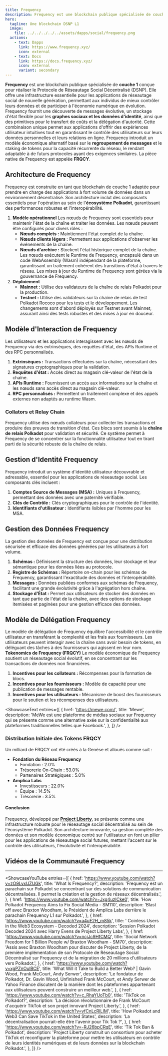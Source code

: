 ```yaml
---
title: Frequency
description: Frequency est une blockchain publique spécialisée de couche 1 conçue pour réaliser le [Protocole de Réseautage Social Décentralisé (DSNP)](/dapps/social/dsnp-protocol/).
hero:
  tagline: Une blockchain DSNP L1
  image: 
    file: ../../../../../assets/dapps/social/frequency.png
  actions:
    - text: Dapps
      link: https://www.frequency.xyz/
      icon: external
    - text: Docs
      link: https://docs.frequency.xyz/
      icon: external
      variant: secondary
---
```



**Frequency** est une blockchain publique spécialisée de **couche 1** conçue pour réaliser le Protocole de Réseautage Social Décentralisé (DSNP). Elle offre une infrastructure essentielle pour les applications de réseautage social de nouvelle génération, permettant aux individus de mieux contrôler leurs données et de participer à l'économie numérique en évolution. Frequency fournit une découverte de messages évolutive, un stockage d'état flexible pour les **graphes sociaux et les données d'identité**, ainsi que des primitives pour le transfert de coûts et la délégation d'autorité. Cette combinaison unique permet aux applications d'offrir des expériences utilisateur intuitives tout en garantissant le contrôle des utilisateurs sur leurs données personnelles et leurs relations en ligne. Frequency introduit un modèle économique alternatif basé sur le **regroupement de messages** et le staking de tokens pour la capacité récurrente du réseau, le rendant adaptable à de futurs protocoles ayant des exigences similaires. La pièce native de Frequency est appelée **FRQCY**.

## Architecture de Frequency
Frequency est construite en tant que blockchain de couche 1 adaptée pour prendre en charge des applications à fort volume de données dans un environnement décentralisé. Son architecture inclut des composants essentiels pour l'opération au sein de l'**écosystème Polkadot**, garantissant des performances robustes et l'interopérabilité.
1. **Modèle opérationnel** Les nœuds de Frequency sont essentiels pour maintenir l'état de la chaîne et traiter les données. Les nœuds peuvent être configurés pour divers rôles :  
    - **Nœuds complets :** Maintiennent l'état complet de la chaîne.
    - **Nœuds clients légers :** Permettent aux applications d'observer les événements de la chaîne.
    - **Nœuds d'archive :** Stockent l'état historique complet de la chaîne.
  Les nœuds exécutent le Runtime de Frequency, encapsulé dans un code WebAssembly (Wasm) indépendant de la plateforme, garantissant un traitement cohérent des transitions d'état à travers le réseau. Les mises à jour du Runtime de Frequency sont gérées via la gouvernance de Frequency.
2. **Déploiement**
    - **Mainnet :** Utilise des validateurs de la chaîne de relais Polkadot pour la production.
    - **Testnet :** Utilise des validateurs sur la chaîne de relais de test Polkadot Rococo pour les tests et le développement.
Les changements sont d'abord déployés sur Testnet avant Mainnet, assurant ainsi des tests robustes et des mises à jour en douceur.

## Modèle d'Interaction de Frequency
Les utilisateurs et les applications interagissent avec les nœuds de Frequency via des extrinsèques, des requêtes d'état, des APIs Runtime et des RPC personnalisés.
1. **Extrinsèques :** Transactions effectuées sur la chaîne, nécessitant des signatures cryptographiques pour la validation.
2. **Requêtes d'état :** Accès direct au magasin clé-valeur de l'état de la chaîne.
3. **APIs Runtime :** Fournissent un accès aux informations sur la chaîne et les nœuds sans accès direct au magasin clé-valeur.
4. **RPC personnalisés :** Permettent un traitement complexe et des appels externes non adaptés au runtime Wasm.

### Collators et Relay Chain
Frequency utilise des nœuds collateurs pour collecter les transactions et produire des preuves de transition d'état. Ces blocs sont soumis à la **chaîne de relais Polkadot** pour validation et sécurité. Ce système permet à Frequency de se concentrer sur la fonctionnalité utilisateur tout en tirant parti de la sécurité robuste de la chaîne de relais.

## Gestion d'Identité Frequency
Frequency introduit un système d'identité utilisateur découvrable et adressable, essentiel pour les applications de réseautage social. Les composants clés incluent :
1. **Comptes Source de Messages (MSA) :** Uniques à Frequency, permettant des données avec une paternité vérifiable.
2. **Clés de Contrôle :** Clés cryptographiques pour le contrôle de l'identité.
3. **Identifiants d'utilisateur :** Identifiants lisibles par l'homme pour les MSA.

## Gestion des Données Frequency
La gestion des données de Frequency est conçue pour une distribution sécurisée et efficace des données générées par les utilisateurs à fort volume.
1. **Schémas :** Définissent la structure des données, leur stockage et leur sémantique pour les données liées au protocole.
2. **Registre de Schémas :** Répertoire on-chain pour les schémas de Frequency, garantissant l'exactitude des données et l'interopérabilité.
3. **Messages :** Données publiées conformes aux schémas de Frequency, facilitant une grande évolutivité grâce à l'agrégation hors chaîne.
4. **Stockage d'État :** Permet aux utilisateurs de stocker des données en tant que partie de l'état de la chaîne, avec des options de stockage itemisées et paginées pour une gestion efficace des données.

## Modèle de Délégation Frequency
Le modèle de délégation de Frequency équilibre l'accessibilité et le contrôle utilisateur en transférant la complexité et les frais aux fournisseurs. Les utilisateurs peuvent interagir avec la chaîne sans avoir besoin de tokens, en déléguant des tâches à des fournisseurs qui agissent en leur nom.
**Tokenomics de Frequency (FRQCY)**
Le modèle économique de Frequency soutient un réseautage social évolutif, en se concentrant sur les transactions de données non financières.
1. **Incentives pour les collateurs :** Récompenses pour la formation de blocs.
2. **Incentives pour les fournisseurs :** Modèle de capacité pour une publication de messages rentable.
3. **Incentives pour les utilisateurs :** Mécanisme de boost des fournisseurs pour le soutien et les récompenses des utilisateurs.

<ShowcaseText
  entries={[
    {
      href: 'https://mewe.com/',
      title: 'Mewe',
      description: 'MeWe est une plateforme de médias sociaux sur Frequency qui se présente comme une alternative axée sur la confidentialité aux plateformes traditionnelles telles que Facebook.',
    },
  ]}
/>

### Distribution Initiale des Tokens FRQCY
Un milliard de FRQCY ont été créés à la Genèse et alloués comme suit :
- **Fondation du Réseau Frequency**
  - Fondation : 2.0%
  - Trésorerie On-Chain : 53.0%
  - Partenaires Stratégiques : 5.0%
- **Amplica Labs**
  - Investisseurs : 22.0%
  - Équipe : 14.5%
  - Trésorerie : 3.5%

#### Conclusion
Frequency, développé par [**Project Liberty**](/club/orgs/software/project-liberty/), se présente comme une infrastructure robuste pour le réseautage social décentralisé au sein de l'écosystème Polkadot. Son architecture innovante, sa gestion complète des données et son modèle économique centré sur l'utilisateur en font un pilier pour les applications de réseautage social futures, mettant l'accent sur le contrôle des utilisateurs, l'évolutivité et l'interopérabilité.

## Vidéos de la Communauté Frequency
------------
<ShowcaseYouTube
  entries={[
        {
        href: 'https://www.youtube.com/watch?v=zO9LvxUZUGk',
      title: 'What Is Frequency?',
      description: 'Frequency est un parachain sur Polkadot se concentrant sur des solutions de communication décentralisées. Il permet la création et la gestion de réseaux décentralisés.',
    },
            {
        href: 'https://www.youtube.com/watch?v=Jxg4uzICke0',
        title: 'How Polkadot Frequency Aims to Fix Social Media - SM110',
      description: 'Blast off avec Braxton Woodham, le Président de Amplica Labs derrière le parachain Frequency L1 sur Polkadot.',
    },
                           {
        href: 'https://www.youtube.com/watch?v=a4uE2H_m85k',
      title: ' Coinless Users in the Web3 Ecosystem - Decoded 2024',
      description: 'Session Polkadot Decoded 2024 avec Harry Evens de Project Liberty Labs',
    },
                {
        href: 'https://www.youtube.com/watch?v=ncjJc9HfCMQ',
      title: 'Social Network Freedom for 1 Billion People w/ Braxton Woodham - SM70',
      description: 'Assis avec Braxton Woodham pour discuter de Project Liberty, de la première implémentation de son Protocole de Réseautage Social Décentralisé sur Frequency et de la migration de 20 millions d\'utilisateurs vers Polkadot.',
    },
                {
        href: 'https://www.youtube.com/watch?v=xgPZnOulBCE',
      title: 'What Will it Take to Build a Better Web? | Gavin Wood, Frank McCourt, Andy Serwer',
      description: 'Le fondateur de Polkadot, Dr. Gavin Wood, Unfinished Frank McCourt, et Andy Serwer de Yahoo Finance discutent de la manière dont les plateformes appartenant aux utilisateurs peuvent construire un meilleur web.',
    },
                   {
        href: 'https://www.youtube.com/watch?v=c_RhaYUoTb0',
      title: 'TikTok on Polkadot?',
      description: 'La décision révolutionnaire de Frank McCourt d\'acquérir TikTok et son projet innovant Project Liberty.',
    },
                   {
        href: 'https://www.youtube.com/watch?v=vfCnLcRlLIM',
      title: 'How Polkadot and Web3 Can Save TikTok in the United States',
      description: 'La décentralisation pourrait-elle être l\'avenir pour Tik Tok ?',
    },
                       {
        href: 'https://www.youtube.com/watch?v=-RJ26bpCRqE',
      title: 'Tik Tok Ban & Polkadot',
      description: 'Project Liberty construit un consortium pour acheter TikTok et reconfigurer la plateforme pour mettre les utilisateurs en contrôle de leurs identités numériques et de leurs données sur la blockchain Polkadot.',
    },
  ]} />